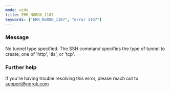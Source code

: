 ```yaml
---
mode: wide
title: ERR_NGROK_1107
keywords: ["ERR_NGROK_1107", "error 1107"]
---
```



### Message

No tunnel type specified. The SSH command specifies the type of tunnel to create, one of 'http', 'tls', or 'tcp'.

<ErrorDetails />

### Further help

If you're having trouble resolving this error, please reach out to [support@ngrok.com](mailto:support@ngrok.com?subject=Help%20with%20ERR_NGROK_1107)
